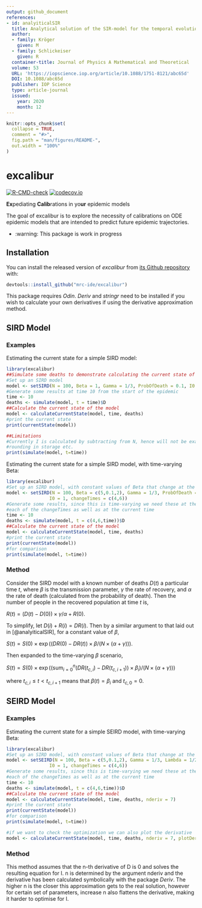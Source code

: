```yaml
---
output: github_document
references:
- id: analyiticalSIR
  title: Analytical solution of the SIR-model for the temporal evolution of epidemics. Part A time-independent reproduction factor
  author:
  - family: Kröger
    given: M
  - family: Schlickeiser
    given: R
  container-title: Journal of Physics A Mathematical and Theoretical
  volume: 53
  URL: 'https://iopscience.iop.org/article/10.1088/1751-8121/abc65d'
  DOI: 10.1088/abc65d
  publisher: IOP Science
  type: article-journal
  issued:
    year: 2020
    month: 12
---
```


<!-- README.md is generated from README.Rmd. Please edit that file -->

```r
knitr::opts_chunk$set(
  collapse = TRUE,
  comment = "#>",
  fig.path = "man/figures/README-",
  out.width = "100%"
)
```

# excalibur

<!-- badges: start -->
[![R-CMD-check](https://github.com/mrc-ide/excalibur/actions/workflows/R-CMD-check.yaml/badge.svg?branch=main)](https://github.com/mrc-ide/excalibur/actions/workflows/R-CMD-check.yaml)
[![codecov.io](https://codecov.io/github/mrc-ide/excalibur/coverage.svg?branch=main)](https://codecov.io/github/mrc-ide/excalibur?branch=main)
<!-- badges: end -->

**Ex**pediating **Calib**rations in yo**ur** epidemic models

The goal of excalibur is to explore the necessity of calibrations on ODE 
epidemic models that are intended to predict future epidemic trajectories.

* :warning: This package is work in progress

## Installation

You can install the released version of *excalibur* from [its Github repository](https://github.com/mrc-ide/excalibur) with:

``` r
devtools::install_github("mrc-ide/excalibur")
```

This package requires *Odin*. *Deriv* and *stringr* need to be installed if you
wish to calculate your own derivatives if using the derivative approximation 
method.

## SIRD Model

### Examples

Estimating the current state for a simple SIRD model:

```r
library(excalibur)
##Simulate some deaths to demonstrate calculating the current state of the model
#Set up an SIRD model
model <- setSIRD(N = 100, Beta = 1, Gamma = 1/3, ProbOfDeath = 0.1, I0 = 1)
#Generate some results at time 10 from the start of the epidemic
time <- 10
deaths <- simulate(model, t = time)$D
##Calculate the current state of the model
model <- calculateCurrentState(model, time, deaths)
#print the current state
print(currentState(model))

##Limitations
#Currently I is calculated by subtracting from N, hence will not be exact due to
#rounding in storage etc.
print(simulate(model, t=time))
```

Estimating the current state for a simple SIRD model, with time-varying Beta:

```r
library(excalibur)
#Set up an SIRD model, with constant values of Beta that change at the times given
model <- setSIRD(N = 100, Beta = c(5,0.1,2), Gamma = 1/3, ProbOfDeath = 0.1, 
                I0 = 1, changeTimes = c(4,6))
#Generate some results, since this is time-varying we need these at the end of
#each of the changeTimes as well as at the current time
time <- 10
deaths <- simulate(model, t = c(4,6,time))$D
##Calculate the current state of the model
model <- calculateCurrentState(model, time, deaths)
#print the current state
print(currentState(model))
#for comparison
print(simulate(model, t=time))
```

### Method
Consider the SIRD model with a known number of deaths $D(t)$ a particular time $t$, where $\beta$ is the transmission parameter, $\gamma$ the rate of recovery, and $\alpha$ the rate of death (calculated from the probability of death).
Then the number of people in the recovered population at time $t$ is, 

$R(t)=(D(t)-D(0))\times\gamma/\alpha + R(0).$

To simplify, let $D(i)+R(i)=\mathrm{\textit{DR}}(i)$.
Then by a similar argument to that laid out in [@analyiticalSIR], for a constant value of $\beta$,

$S(t) = S(0)\times \exp((\mathrm{\textit{DR}}(0)-\mathrm{\textit{DR}}(t))\times\beta/(N\times(\alpha+\gamma))).$

Then expanded to the time-varying $\beta$ scenario,

$S(t)=S(0)\times\exp((\mathrm{sum}^n_{i=0}(\mathrm{\textit{DR}}(t_{c,i})-\mathrm{\textit{DR}}(t_{c,i+1}))\times\beta_i)/(N\times(\alpha + \gamma)))$

where $t_{c,i} \leq t < t_{c,i+1}$ means that $\beta(t) = \beta_i$ and $t_{c,0} = 0$.

## SEIRD Model

### Examples

Estimating the current state for a simple SEIRD model, with time-varying Beta:

```r
library(excalibur)
#Set up an SIRD model, with constant values of Beta that change at the times given
model <- setSEIRD(N = 100, Beta = c(5,0.1,2), Gamma = 1/3, Lambda = 1/2, ProbOfDeath = 0.1, 
                I0 = 1, changeTimes = c(4,6))
#Generate some results, since this is time-varying we need these at the end of
#each of the changeTimes as well as at the current time
time <- 10
deaths <- simulate(model, t = c(4,6,time))$D
##Calculate the current state of the model
model <- calculateCurrentState(model, time, deaths, nderiv = 7)
#print the current state
print(currentState(model))
#for comparison
print(simulate(model, t=time))

#if we want to check the optimization we can also plot the derivative
model <- calculateCurrentState(model, time, deaths, nderiv = 7, plotDeriv = TRUE)
```

### Method
This method assumes that the n-th derivative of D is 0 and solves the resulting 
equation for I. n is determined by the argument nderiv and the derivative has been
calculated symbolically with the package *Deriv*. The higher n is the closer this
approximation gets to the real solution, however for certain set of parameters,
increase n also flattens the derivative, making it harder to optimise for I.
